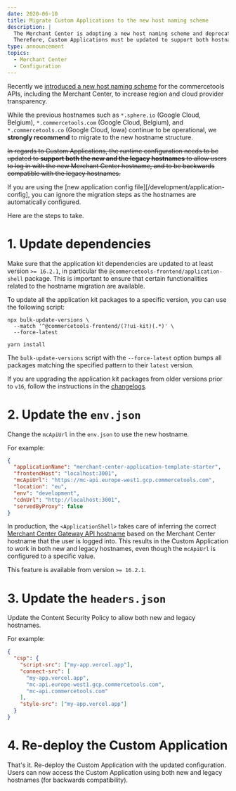 ```yaml
---
date: 2020-06-10
title: Migrate Custom Applications to the new host naming scheme
description: |
  The Merchant Center is adopting a new host naming scheme and deprecating the old hostnames.\
  Therefore, Custom Applications must be updated to support both hostnames, for backwards compatibility.
type: announcement
topics:
  - Merchant Center
  - Configuration
---
```


Recently we [introduced a new host naming scheme](/main-concepts/api-gateway#cloud-regions) for the commercetools APIs, including the Merchant Center, to increase region and cloud provider transparency.

While the previous hostnames such as `*.sphere.io` (Google Cloud, Belgium), `*.commercetools.com` (Google Cloud, Belgium), and `*.commercetools.co` (Google Cloud, Iowa) continue to be operational, we **strongly recommend** to migrate to the new hostname structure.

~~In regards to Custom Applications, the runtime configuration needs to be updated to **support both the new and the legacy hostnames** to allow users to log in with the new Merchant Center hostname, and to be backwards compatible with the legacy hostnames.~~

<Warning>

If you are using the [new application config file][/development/application-config], you can ignore the migration steps as the hostnames are automatically configured.

</Warning>

Here are the steps to take.

<!--more-->

# 1. Update dependencies

Make sure that the application kit dependencies are updated to at least version `>= 16.2.1`, in particular the `@commercetools-frontend/application-shell` package. This is important to ensure that certain functionalities related to the hostname migration are available.

To update all the application kit packages to a specific version, you can use the following script:

```console noPromptLines="2-4"
npx bulk-update-versions \
  --match '^@commercetools-frontend/(?!ui-kit)(.*)' \
  --force-latest

yarn install
```

The `bulk-update-versions` script with the `--force-latest` option bumps all packages matching the specified pattern to their `latest` version.

<Warning>

If you are upgrading the application kit packages from older versions prior to `v16`, follow the instructions in the [changelogs](https://github.com/commercetools/merchant-center-application-kit/blob/main/ARCHIVED_CHANGELOG.md).

</Warning>

# 2. Update the `env.json`

Change the `mcApiUrl` in the `env.json` to use the new hostname.

For example:

```json title="Changing the hostname for GCP EU" highlightLines="4"
{
  "applicationName": "merchant-center-application-template-starter",
  "frontendHost": "localhost:3001",
  "mcApiUrl": "https://mc-api.europe-west1.gcp.commercetools.com",
  "location": "eu",
  "env": "development",
  "cdnUrl": "http://localhost:3001",
  "servedByProxy": false
}
```

<Info>

In production, the `<ApplicationShell>` takes care of inferring the correct [Merchant Center Gateway API hostname](/main-concepts/api-gateway#hostnames) based on the Merchant Center hostname that the user is logged into.
This results in the Custom Application to work in both new and legacy hostnames, even though the `mcApiUrl` is configured to a specific value.

This feature is available from version `>= 16.2.1`.

</Info>

# 3. Update the `headers.json`

Update the Content Security Policy to allow both new and legacy hostnames.

For example:

```json title="Updating the Content Security Policy for GCP EU" highlightLines="6-7"
{
  "csp": {
    "script-src": ["my-app.vercel.app"],
    "connect-src": [
      "my-app.vercel.app",
      "mc-api.europe-west1.gcp.commercetools.com",
      "mc-api.commercetools.com"
    ],
    "style-src": ["my-app.vercel.app"]
  }
}
```

# 4. Re-deploy the Custom Application

That's it. Re-deploy the Custom Application with the updated configuration. Users can now access the Custom Application using both new and legacy hostnames (for backwards compatibility).
